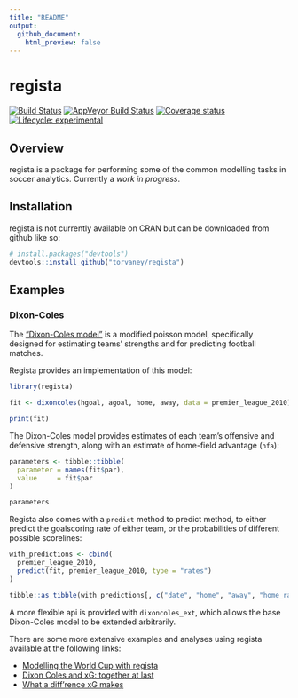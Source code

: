 ```yaml
---
title: "README"
output:
  github_document:
    html_preview: false
---
```


<!-- README.md is generated from README.Rmd. Please edit that file -->

# regista

[![Build Status](https://travis-ci.org/Torvaney/regista.svg?branch=master)](https://travis-ci.org/Torvaney/regista)
[![AppVeyor Build Status](https://ci.appveyor.com/api/projects/status/github/Torvaney/regista?branch=master&svg=true)](https://ci.appveyor.com/project/Torvaney/regista)
[![Coverage status](https://codecov.io/gh/Torvaney/regista/branch/master/graph/badge.svg)](https://codecov.io/github/Torvaney/regista?branch=master)
[![Lifecycle: experimental](https://img.shields.io/badge/lifecycle-experimental-orange.svg)](https://www.tidyverse.org/lifecycle/#experimental)

## Overview

regista is a package for performing some of the common modelling tasks in soccer
analytics. Currently a *work in progress*.

## Installation

regista is not currently available on CRAN but can be downloaded from github like so:

```r
# install.packages("devtools")
devtools::install_github("torvaney/regista")
```

## Examples

### Dixon-Coles

The ["Dixon-Coles model"](http://web.math.ku.dk/~rolf/teaching/thesis/DixonColes.pdf) is a modified poisson model, specifically designed for estimating teams' strengths and for predicting football matches. 

Regista provides an implementation of this model:

```r
library(regista)

fit <- dixoncoles(hgoal, agoal, home, away, data = premier_league_2010)

print(fit)
```

The Dixon-Coles model provides estimates of each team's offensive and defensive strength, along with
an estimate of home-field advantage (`hfa`):

```r
parameters <- tibble::tibble(
  parameter = names(fit$par),
  value     = fit$par
)

parameters
```

Regista also comes with a `predict` method to predict method, to either predict the goalscoring rate of either team, or the probabilities of different possible scorelines:

```r
with_predictions <- cbind(
  premier_league_2010,
  predict(fit, premier_league_2010, type = "rates")
)

tibble::as_tibble(with_predictions[, c("date", "home", "away", "home_rate", "away_rate")])
```

A more flexible api is provided with `dixoncoles_ext`, which allows the base Dixon-Coles model to be extended arbitrarily.

There are some more extensive examples and analyses using regista available at the following links:

 * [Modelling the World Cup with regista](http://www.statsandsnakeoil.com/2018/06/05/modelling-the-world-cup-with-regista/)
 * [Dixon Coles and xG: together at last](http://www.statsandsnakeoil.com/2018/06/22/dixon-coles-and-xg-together-at-last/)
 * [What a diff'rence xG makes](http://www.statsandsnakeoil.com/2018/07/15/what-a-diff-rence-xg-makes/)
